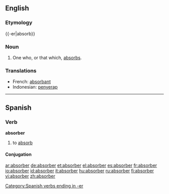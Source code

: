 ==English==

===Etymology===
{{-er|absorb}}

===Noun===
{{wikipedia}}
{{en-noun}}

# One who, or that which, [[absorb]]s.

===Translations===
{{rfc-level|Translations at L3+ (AutoFormat would have corrected level of Translations)}}
{{top}}
*French: [[absorbant]] {{m}}
*Indonesian: [[serap|penyerap]]
{{bottom}}

----

==Spanish==

===Verb===
'''absorber'''

# to [[absorb]]

====Conjugation====
{{es-conj-er|absorb}}

[[Category:Spanish verbs ending in -er]]

[[ar:absorber]]
[[de:absorber]]
[[et:absorber]]
[[el:absorber]]
[[es:absorber]]
[[fr:absorber]]
[[io:absorber]]
[[id:absorber]]
[[it:absorber]]
[[hu:absorber]]
[[ru:absorber]]
[[fi:absorber]]
[[vi:absorber]]
[[zh:absorber]]